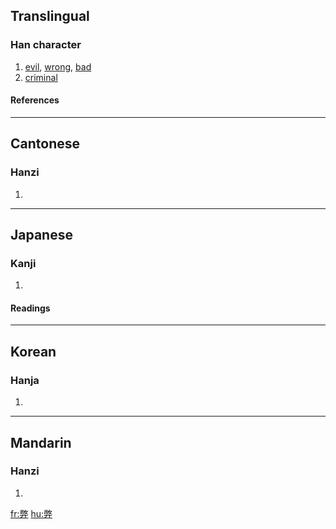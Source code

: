 ==Translingual==
===Han character===
{{Han char|rn=55|rad=廾|as=12|sn=15|four=9844<sub>4</sub>|canj=火大廿 (FKT)}}
# [[evil]], [[wrong]], [[bad]]
# [[criminal]]
====References====
{{Han ref|kx=0354.340|dkj=09644|dj=0670.050|hdz=10518.170|uh=5F0A|ud=24330|bh=B9FA|bd=47610}}
----
==Cantonese==
===Hanzi===
{{yue-hanzi|jyut=|y=bai6}}
# {{defn|Cantonese}}
----
==Japanese==
===Kanji===
{{ja-kanji|grade=|rs=廾12}}
# {{defn|Japanese}} 
====Readings====
{{ja-readings|on=[[へい]] (hei), [[へつ]] (hetsu)|kun=[[つかれる]] (tsukareru), [[くるしむ]] (kurushimu), [[やぶれる]] (yabureru)}}
----
==Korean==
===Hanja===
{{ko-hanja|hangeul=폐|eumhun=|rv=pye|mr=p'ye|y=phyey}}
# {{defn|Korean}}
----
==Mandarin==
===Hanzi===
{{cmn-hanzi|pin=[[bì]] (bi4), [[sān]] (san1), [[sàn]] (san4)|wg=pi<sup>4</sup>, san<sup>1</sup>, san<sup>4</sup>}}
# {{defn|Mandarin}}

[[fr:弊]]
[[hu:弊]]